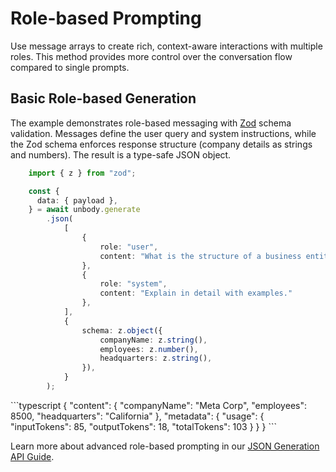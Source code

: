 

# Role-based Prompting

Use message arrays to create rich, context-aware interactions with multiple roles. This method provides more control over the conversation flow compared to single prompts.

## Basic Role-based Generation
The example demonstrates role-based messaging with [Zod](https://zod.dev/) schema validation. Messages define the user query and system instructions, while the Zod schema enforces response structure (company details as strings and numbers). The result is a type-safe JSON object.

```typescript
    import { z } from "zod";

    const {
      data: { payload },
    } = await unbody.generate
        .json(
            [
                {
                    role: "user",
                    content: "What is the structure of a business entity?",
                },
                { 
                    role: "system", 
                    content: "Explain in detail with examples." 
                },
            ],
            {
                schema: z.object({
                    companyName: z.string(),
                    employees: z.number(),
                    headquarters: z.string(),
                }),
            }
        );
```
<Collapse title="Response">
```typescript
{
    "content": {
        "companyName": "Meta Corp",
        "employees": 8500,
        "headquarters": "California"
    },
    "metadata": {
        "usage": {
            "inputTokens": 85,
            "outputTokens": 18,
            "totalTokens": 103
        }
    }
}
```
</Collapse>

Learn more about advanced role-based prompting in our [JSON Generation API Guide](/generative-api/json-gen).